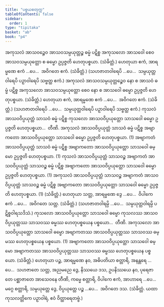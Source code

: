 ```yaml
---
title: "ပစ္စယစတုက္က"
tableOfContents: false
sidebar:
  order: 1
type: "tipitaka"
basket: "ab"
book: "p4"
---
```



<DynamicBreadcrumb />

<Division number="24" book="p4" e="ch" v="39" p="593">

<Paragraph number="1296" book="p4">
အကုသလံ အာသဝဉ္စေဝ အာသဝသမ္ပယုတ္တဉ္စ ဓမ္မံ ပဋိစ္စ အကုသလော အာသဝေါ စေဝ အာသဝသမ္ပယုတ္တော စ ဓမ္မော ဥပ္ပဇ္ဇတိ ဟေတုပစ္စယာ. (သံခိတ္တံ.)
</Paragraph>

<Paragraph number="1297" book="p4">
ဟေတုယာ ဧကံ, အာရမ္မဏေ ဧကံ …ပေ…  အဝိဂတေ ဧကံ. (သံခိတ္တံ.)
</Paragraph>

<Paragraph number="1298" book="p4">
(သဟဇာတဝါရေပိ …ပေ…  သမ္ပယုတ္တဝါရေပိ ပဉှာဝါရေပိ သဗ္ဗတ္ထ ဧကံ.)
</Paragraph>

</Division>
<Division number="25" book="p4" e="ch" v="39" p="593">

<Paragraph number="1299" book="p4">
အကုသလံ အာသဝသမ္ပယုတ္တဉ္စေဝ နော စ အာသဝံ ဓမ္မံ ပဋိစ္စ အကုသလော အာသဝသမ္ပယုတ္တော စေဝ နော စ အာသဝေါ ဓမ္မော ဥပ္ပဇ္ဇတိ ဟေတုပစ္စယာ. (သံခိတ္တံ.)
</Paragraph>

<Paragraph number="1300" book="p4">
ဟေတုယာ ဧကံ, အာရမ္မဏေ ဧကံ …ပေ…  အဝိဂတေ ဧကံ. (သံခိတ္တံ.)
</Paragraph>

<Paragraph number="1301" book="p4">
(သဟဇာတဝါရေပိ …ပေ…  သမ္ပယုတ္တဝါရေပိ ပဉှာဝါရေပိ သဗ္ဗတ္ထ ဧကံ.)
</Paragraph>

</Division>
<Division number="26" book="p4" e="ch" v="39" p="593">

<Paragraph number="1302" book="p4">
ကုသလံ အာသဝဝိပ္ပယုတ္တံ သာသဝံ ဓမ္မံ ပဋိစ္စ ကုသလော အာသဝဝိပ္ပယုတ္တော သာသဝေါ ဓမ္မော ဥပ္ပဇ္ဇတိ ဟေတုပစ္စယာ…  တီဏိ.
</Paragraph>

<Paragraph number="1303" book="p4">
အကုသလံ အာသဝဝိပ္ပယုတ္တံ သာသဝံ ဓမ္မံ ပဋိစ္စ အဗျာကတော အာသဝဝိပ္ပယုတ္တော သာသဝေါ ဓမ္မော ဥပ္ပဇ္ဇတိ ဟေတုပစ္စယာ. (1)
</Paragraph>

<Paragraph number="1304" book="p4">
အဗျာကတံ အာသဝဝိပ္ပယုတ္တံ သာသဝံ ဓမ္မံ ပဋိစ္စ အဗျာကတော အာသဝဝိပ္ပယုတ္တော သာသဝေါ ဓမ္မော ဥပ္ပဇ္ဇတိ ဟေတုပစ္စယာ. (1)
</Paragraph>

<Paragraph number="1305" book="p4">
ကုသလံ အာသဝဝိပ္ပယုတ္တံ သာသဝဉ္စ အဗျာကတံ အာသဝဝိပ္ပယုတ္တံ သာသဝဉ္စ ဓမ္မံ ပဋိစ္စ အဗျာကတော အာသဝဝိပ္ပယုတ္တော သာသဝေါ ဓမ္မော ဥပ္ပဇ္ဇတိ ဟေတုပစ္စယာ. (1)
</Paragraph>

<Paragraph number="1306" book="p4">
အကုသလံ အာသဝဝိပ္ပယုတ္တံ သာသဝဉ္စ အဗျာကတံ အာသဝဝိပ္ပယုတ္တံ သာသဝဉ္စ ဓမ္မံ ပဋိစ္စ အဗျာကတော အာသဝဝိပ္ပယုတ္တော သာသဝေါ ဓမ္မော ဥပ္ပဇ္ဇတိ ဟေတုပစ္စယာ. (1) (သံခိတ္တံ.)
</Paragraph>

</Division>
<Division number="27" book="p4" e="ch" v="39" p="593">

<Paragraph number="1307" book="p4">
ဟေတုယာ သတ္တ, အာရမ္မဏေ ဒွေ …ပေ…  ဝိပါကေ ဧကံ …ပေ…  အဝိဂတေ သတ္တ. (သံခိတ္တံ.)
</Paragraph>

<Paragraph number="1308" book="p4">
(သဟဇာတဝါရမ္ပိ …ပေ…  သမ္ပယုတ္တဝါရမ္ပိ ပဋိစ္စဝါရသဒိသံ.)
</Paragraph>

</Division>
<Division number="28" book="p4" e="ch" v="39" p="593">

<Paragraph number="1309" book="p4">
ကုသလော အာသဝဝိပ္ပယုတ္တော သာသဝေါ ဓမ္မော ကုသလဿ အာသဝဝိပ္ပယုတ္တဿ သာသဝဿ ဓမ္မဿ ဟေတုပစ္စယေန ပစ္စယော…  တီဏိ.
</Paragraph>

<Paragraph number="1310" book="p4">
အကုသလော အာသဝဝိပ္ပယုတ္တော သာသဝေါ ဓမ္မော အဗျာကတဿ အာသဝဝိပ္ပယုတ္တဿ သာသဝဿ ဓမ္မဿ ဟေတုပစ္စယေန ပစ္စယော. (1)
</Paragraph>

<Paragraph number="1311" book="p4">
အဗျာကတော အာသဝဝိပ္ပယုတ္တော သာသဝေါ ဓမ္မော အဗျာကတဿ အာသဝဝိပ္ပယုတ္တဿ သာသဝဿ ဓမ္မဿ ဟေတုပစ္စယေန ပစ္စယော. (သံခိတ္တံ.)
</Paragraph>

</Division>
<Division number="29" book="p4" e="ch" v="39" p="594">

<Paragraph number="1312" book="p4">
ဟေတုယာ ပဉ္စ, အာရမ္မဏေ နဝ, အဓိပတိယာ စတ္တာရိ, အနန္တရေ …ပေ…  သဟဇာတေ သတ္တ, အညမညေ ဒွေ, နိဿယေ ဒသ, ဥပနိဿယေ နဝ, ပုရေဇာတေ ပစ္ဆာဇာတေ အာသေဝနေ တီဏိ, ကမ္မေ စတ္တာရိ, ဝိပါကေ ဧကံ, အာဟာရေ …ပေ…  မဂ္ဂေ စတ္တာရိ, သမ္ပယုတ္တေ ဒွေ, ဝိပ္ပယုတ္တေ ပဉ္စ …ပေ…  အဝိဂတေ ဒသ. (သံခိတ္တံ. ယထာ ကုသလတ္တိကေ ပဉှာဝါရံ, ဧဝံ ဝိတ္ထာရေတဗ္ဗံ.)
</Paragraph>
</Division>